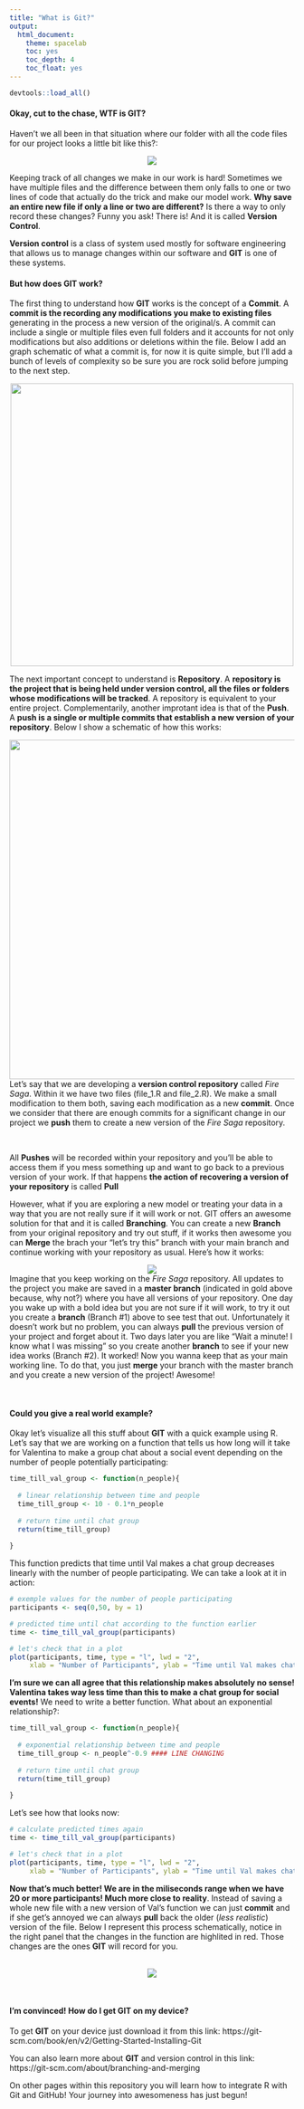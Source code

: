 ```yaml
---
title: "What is Git?"
output: 
  html_document:
    theme: spacelab
    toc: yes
    toc_depth: 4
    toc_float: yes
---
```

```r
devtools::load_all()
```


#### **Okay, cut to the chase, WTF is GIT?** 

Haven't we all been in that situation where our folder with all the code files for our project looks a little bit like this?: 

<center>
![](images/files_no_vc.png)
</center>

Keeping track of all changes we make in our work is hard! Sometimes we have multiple files and the difference between them only falls to one or two lines of code that actually do the trick and make our model work. **Why save an entire new file if only a line or two are different?** Is there a way to only record these changes? Funny you ask! There is! And it is called **Version Control**.

**Version control** is a class of system used mostly for software engineering that allows us to manage changes within our software and **GIT** is one of these systems. 

#### **But how does GIT work?** 

The first thing to understand how **GIT** works is the concept of a **Commit**. A **commit is the recording any modifications you make to existing files** generating in the process a new version of the original/s. A commit can include a single or multiple files even full folders and it accounts for not only modifications but also additions or deletions within the file. Below I add an graph schematic of what a commit is, for now it is quite simple, but I'll add a bunch of levels of complexity so be sure you are rock solid before jumping to the next step. 

<center>
![](images/vc_commit.png){width=500}
</center>

The next important concept to understand is **Repository**. A **repository is the project that is being held under version control, all the files or folders whose modifications will be tracked**. A repository is equivalent to your entire project. Complementarily, another improtant idea is that of the **Push**. A **push is a single or multiple commits that establish a new version of your repository**.  Below I show a schematic of how this works:

<center>
![](images/vc_push.png){width=600}
<br>
</center>
<figcaption>Let's say that we are developing a **version control repository** called *Fire Saga*. Within it we have two files (file_1.R and file_2.R). We make a small modification to them both, saving each modification as a new **commit**. Once we consider that there are enough commits for a significant change in our project we **push** them to create a new version of the *Fire Saga* repository. 
</figcaption>
<br>

All **Pushes** will be recorded within your repository and you'll be able to access them if you mess something up and want to go back to a previous version of your work. If that happens **the action of recovering a version of your repository** is called **Pull** 

However, what if you are exploring a new model or treating your data in a way that you are not really sure if it will work or not. GIT offers an awesome solution for that and it is called **Branching**. You can create a new **Branch** from your original repository and try out stuff, if it works then awesome you can **Merge** the brach your "let's try this" branch with your main branch and continue working with your repository as usual. Here's how it works: 

<center>
![](images/vc_branch&merge.png)
<br>
</center>
<figcaption> 
Imagine that you keep working on the *Fire Saga* repository. All updates to the project you make are saved in a **master branch** (indicated in gold above because, why not?) where you have all versions of your repository. One day you wake up with a bold idea but you are not sure if it will work, to try it out you create a **branch** (Branch #1) above to see test that out. Unfortunately it doesn't work but no problem, you can always **pull** the previous version of your project and forget about it. Two days later you are like "Wait a minute! I know what I was missing" so you create another **branch** to see if your new idea works (Branch #2). It worked! Now you wanna keep that as your main working line. To do that, you just **merge** your branch with the master branch and you create a new version of the project! Awesome!
</figcaption> 
<br> 

#### **Could you give a real world example?** 

Okay let's visualize all this stuff about **GIT** with a quick example using R. Let's say that we are working on a function that tells us how long will it take for Valentina to make a group chat about a social event depending on the number of people potentially participating:

```r
time_till_val_group <- function(n_people){
  
  # linear relationship between time and people 
  time_till_group <- 10 - 0.1*n_people
  
  # return time until chat group
  return(time_till_group)
  
}
```

This function predicts that time until Val makes a chat group decreases linearly with the number of people participating. We can take a look at it in action: 

```r
# exemple values for the number of people participating
participants <- seq(0,50, by = 1)

# predicted time until chat according to the function earlier 
time <- time_till_val_group(participants)

# let's check that in a plot 
plot(participants, time, type = "l", lwd = "2", 
     xlab = "Number of Participants", ylab = "Time until Val makes chat group (seconds)")
```

**I'm sure we can all agree that this relationship makes absolutely no sense! Valentina takes way less time than this to make a chat group for social events!** We need to write a better function. What about an exponential relationship?: 

```r
time_till_val_group <- function(n_people){
  
  # exponential relationship between time and people 
  time_till_group <- n_people^-0.9 #### LINE CHANGING
  
  # return time until chat group
  return(time_till_group)
  
}
```

Let's see how that looks now: 

```r
# calculate predicted times again
time <- time_till_val_group(participants)

# let's check that in a plot 
plot(participants, time, type = "l", lwd = "2", 
     xlab = "Number of Participants", ylab = "Time until Val makes chat group (seconds)")
```

**Now that's much better! We are in the miliseconds range when we have 20 or more participants! Much more close to reality**.  Instead of saving a whole new file with a new version of Val's function we can just **commit** and if she get's annoyed we can always **pull** back the older (*less realistic*) version of the file. Below I represent this process schematically, notice in the right panel that the changes in the function are highlited in red. Those changes are the ones **GIT** will record for you. 

<br>
<center>
![](images/vc_val_function.png)
</center>
<br>

#### **I'm convinced! How do I get GIT on my device?** 

To get **GIT** on your device just download it from this link: https://git-scm.com/book/en/v2/Getting-Started-Installing-Git

You can also learn more about **GIT** and version control in this link:
https://git-scm.com/about/branching-and-merging

On other pages within this repository you will learn how to integrate R with Git and GitHub! Your journey into awesomeness has just begun! 







